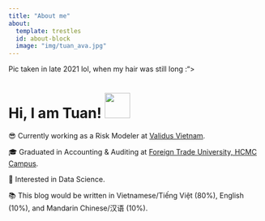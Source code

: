 ---
title: "About me"
about:
  template: trestles
  id: about-block
  image: "img/tuan_ava.jpg"
---

::: {#about-block}
Pic taken in late 2021 lol, when my hair was still long :"\>
:::

# Hi, I am Tuan! <img src="https://media.giphy.com/media/hvRJCLFzcasrR4ia7z/giphy.gif" width="50px">

😎 Currently working as a Risk Modeler at [Validus Vietnam](https://validus.vn/).

🎓 Graduated in Accounting & Auditing at [Foreign Trade University, HCMC Campus](https://www.ftu.edu.vn/).

👀 Interested in Data Science.

📚 This blog would be written in Vietnamese/Tiếng Việt (80%), English (10%), and Mandarin Chinese/汉语 (10%).
